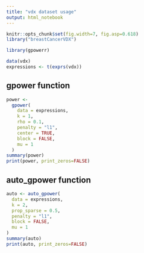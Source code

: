 ```yaml
---
title: "vdx dataset usage"
output: html_notebook
---
```



```r
knitr::opts_chunk$set(fig.width=7, fig.asp=0.618)
library("breastCancerVDX")

library(gpowerr)

data(vdx)
expressions <- t(exprs(vdx))
```

## gpower function
```r
power <-
  gpower(
    data = expressions,
    k = 1,
    rho = 0.1,
    penalty = "l1",
    center = TRUE,
    block = FALSE,
    mu = 1
  )
summary(power)
print(power, print_zeros=FALSE)
```

## auto_gpower function
```r
auto <- auto_gpower(
  data = expressions,
  k = 2,
  prop_sparse = 0.5,
  penalty = "l1",
  block = FALSE,
  mu = 1
)
summary(auto)
print(auto, print_zeros=FALSE)
```
